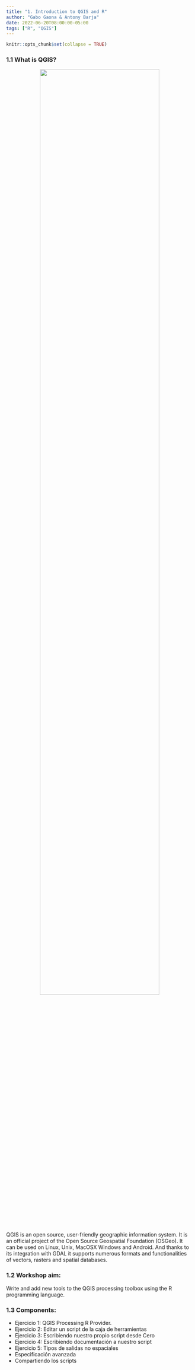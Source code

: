 ```yaml
---
title: "1. Introduction to QGIS and R"
author: "Gabo Gaona & Antony Barja"
date: 2022-06-20T08:00:00-05:00
tags: ["R", "QGIS"]
---
```


```r
knitr::opts_chunk$set(collapse = TRUE)
```

### 1.1 What is QGIS?

<center><img src="https://user-images.githubusercontent.com/23284899/152171996-54afdafa-4456-4d63-9c92-dca515b100a8.png" width="80%"></center>

QGIS is an open source, user-friendly geographic information system. It is an official project of the Open Source Geospatial Foundation (OSGeo). It can be used on Linux, Unix, MacOSX Windows and Android. And thanks to its integration with GDAL it supports numerous formats and functionalities of vectors, rasters and spatial databases.

### 1.2 Workshop aim:

Write and add new tools to the QGIS processing toolbox using the R programming language.
 
### 1.3 Components:

- Ejercicio 1: QGIS Processing R Provider.
- Ejercicio 2: Editar un script de la caja de herramientas
- Ejercicio 3: Escribiendo nuestro propio script desde Cero
- Ejercicio 4: Escribiendo documentación a nuestro script
- Ejercicio 5: Tipos de salidas no espaciales
- Especificación avanzada
- Compartiendo los scripts






